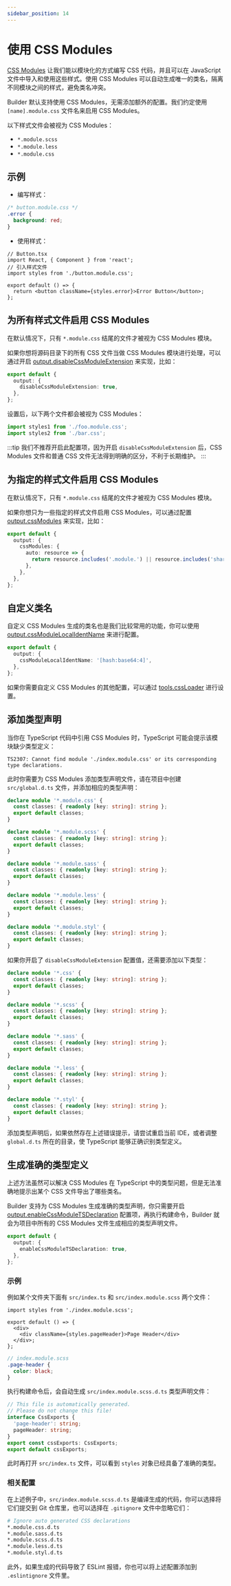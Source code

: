 ```yaml
---
sidebar_position: 14
---
```


# 使用 CSS Modules

[CSS Modules](https://github.com/css-modules/css-modules) 让我们能以模块化的方式编写 CSS 代码，并且可以在 JavaScript 文件中导入和使用这些样式。使用 CSS Modules 可以自动生成唯一的类名，隔离不同模块之间的样式，避免类名冲突。

Builder 默认支持使用 CSS Modules，无需添加额外的配置。我们约定使用 `[name].module.css` 文件名来启用 CSS Modules。

以下样式文件会被视为 CSS Modules：

- `*.module.scss`
- `*.module.less`
- `*.module.css`

## 示例

- 编写样式：

```css
/* button.module.css */
.error {
  background: red;
}
```

- 使用样式：

```tsx
// Button.tsx
import React, { Component } from 'react';
// 引入样式文件
import styles from './button.module.css';

export default () => {
  return <button className={styles.error}>Error Button</button>;
};
```

## 为所有样式文件启用 CSS Modules

在默认情况下，只有 `*.module.css` 结尾的文件才被视为 CSS Modules 模块。

如果你想将源码目录下的所有 CSS 文件当做 CSS Modules 模块进行处理，可以通过开启 [output.disableCssModuleExtension](/configure/app/output/disable-css-module-extension) 来实现，比如：

```ts
export default {
  output: {
    disableCssModuleExtension: true,
  },
};
```

设置后，以下两个文件都会被视为 CSS Modules：

```ts
import styles1 from './foo.module.css';
import styles2 from './bar.css';
```

:::tip
我们不推荐开启此配置项，因为开启 `disableCssModuleExtension` 后，CSS Modules 文件和普通 CSS 文件无法得到明确的区分，不利于长期维护。
:::

## 为指定的样式文件启用 CSS Modules

在默认情况下，只有 `*.module.css` 结尾的文件才被视为 CSS Modules 模块。

如果你想只为一些指定的样式文件启用 CSS Modules，可以通过配置 [output.cssModules](/configure/app/output/css-modules) 来实现，比如：

```ts
export default {
  output: {
    cssModules: {
      auto: resource => {
        return resource.includes('.module.') || resource.includes('shared/');
      },
    },
  },
};
```

## 自定义类名

自定义 CSS Modules 生成的类名也是我们比较常用的功能，你可以使用 [output.cssModuleLocalIdentName](/configure/app/output/css-modules.html#cssmodulesexportlocalsconvention) 来进行配置。

```ts
export default {
  output: {
    cssModuleLocalIdentName: '[hash:base64:4]',
  },
};
```

如果你需要自定义 CSS Modules 的其他配置，可以通过 [tools.cssLoader](/configure/app/tools/css-loader) 进行设置。

## 添加类型声明

当你在 TypeScript 代码中引用 CSS Modules 时，TypeScript 可能会提示该模块缺少类型定义：

```
TS2307: Cannot find module './index.module.css' or its corresponding type declarations.
```

此时你需要为 CSS Modules 添加类型声明文件，请在项目中创建 `src/global.d.ts` 文件，并添加相应的类型声明：

```ts title="src/global.d.ts"
declare module '*.module.css' {
  const classes: { readonly [key: string]: string };
  export default classes;
}

declare module '*.module.scss' {
  const classes: { readonly [key: string]: string };
  export default classes;
}

declare module '*.module.sass' {
  const classes: { readonly [key: string]: string };
  export default classes;
}

declare module '*.module.less' {
  const classes: { readonly [key: string]: string };
  export default classes;
}

declare module '*.module.styl' {
  const classes: { readonly [key: string]: string };
  export default classes;
}
```

如果你开启了 `disableCssModuleExtension` 配置值，还需要添加以下类型：

```ts title="src/global.d.ts"
declare module '*.css' {
  const classes: { readonly [key: string]: string };
  export default classes;
}

declare module '*.scss' {
  const classes: { readonly [key: string]: string };
  export default classes;
}

declare module '*.sass' {
  const classes: { readonly [key: string]: string };
  export default classes;
}

declare module '*.less' {
  const classes: { readonly [key: string]: string };
  export default classes;
}

declare module '*.styl' {
  const classes: { readonly [key: string]: string };
  export default classes;
}
```

添加类型声明后，如果依然存在上述错误提示，请尝试重启当前 IDE，或者调整 `global.d.ts` 所在的目录，使 TypeScript 能够正确识别类型定义。

## 生成准确的类型定义

上述方法虽然可以解决 CSS Modules 在 TypeScript 中的类型问题，但是无法准确地提示出某个 CSS 文件导出了哪些类名。

Builder 支持为 CSS Modules 生成准确的类型声明，你只需要开启 [output.enableCssModuleTSDeclaration](/configure/app/output/enable-css-module-tsdeclaration) 配置项，再执行构建命令，Builder 就会为项目中所有的 CSS Modules 文件生成相应的类型声明文件。

```ts
export default {
  output: {
    enableCssModuleTSDeclaration: true,
  },
};
```

### 示例

例如某个文件夹下面有 `src/index.ts` 和 `src/index.module.scss` 两个文件：

```tsx title="src/index.ts"
import styles from './index.module.scss';

export default () => {
  <div>
    <div className={styles.pageHeader}>Page Header</div>
  </div>;
};
```

```scss
// index.module.scss
.page-header {
  color: black;
}
```

执行构建命令后，会自动生成 `src/index.module.scss.d.ts` 类型声明文件：

```ts title="src/index.module.scss.d.ts"
// This file is automatically generated.
// Please do not change this file!
interface CssExports {
  'page-header': string;
  pageHeader: string;
}
export const cssExports: CssExports;
export default cssExports;
```

此时再打开 `src/index.ts` 文件，可以看到 `styles` 对象已经具备了准确的类型。

### 相关配置

在上述例子中，`src/index.module.scss.d.ts` 是编译生成的代码，你可以选择将它们提交到 Git 仓库里，也可以选择在 `.gitignore` 文件中忽略它们：

```bash
# Ignore auto generated CSS declarations
*.module.css.d.ts
*.module.sass.d.ts
*.module.scss.d.ts
*.module.less.d.ts
*.module.styl.d.ts
```

此外，如果生成的代码导致了 ESLint 报错，你也可以将上述配置添加到 `.eslintignore` 文件里。
